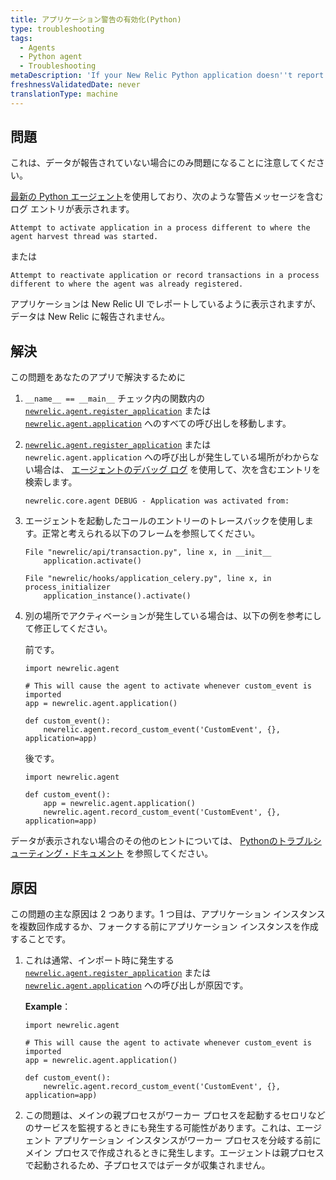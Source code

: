 ```yaml
---
title: アプリケーション警告の有効化(Python)
type: troubleshooting
tags:
  - Agents
  - Python agent
  - Troubleshooting
metaDescription: 'If your New Relic Python application doesn''t report data and you see an activation warning message, try these troubleshooting steps.'
freshnessValidatedDate: never
translationType: machine
---
```


## 問題

<Callout variant="important">
  これは、データが報告されていない場合にのみ問題になることに注意してください。
</Callout>

[最新の Python エージェント](/docs/release-notes/agent-release-notes/python-release-notes)を使用しており、次のような警告メッセージを含むログ エントリが表示されます。

```
Attempt to activate application in a process different to where the agent harvest thread was started.
```

または

```
Attempt to reactivate application or record transactions in a process different to where the agent was already registered.
```

アプリケーションは New Relic UI でレポートしているように表示されますが、データは New Relic に報告されません。

## 解決

この問題をあなたのアプリで解決するために

1. `__name__ == __main__` チェック内の関数内の [`newrelic.agent.register_application`](/docs/agents/python-agent/python-agent-api/register_application) または [`newrelic.agent.application`](/docs/agents/python-agent/python-agent-api/application) へのすべての呼び出しを移動します。

2. [`newrelic.agent.register_application`](/docs/agents/python-agent/python-agent-api/register_application) または `newrelic.agent.application` への呼び出しが発生している場所がわからない場合は、 [エージェントのデバッグ ログ](/docs/agents/python-agent/troubleshooting/python-agent-logging) を使用して、次を含むエントリを検索します。

   ```
   newrelic.core.agent DEBUG - Application was activated from:
   ```

3. エージェントを起動したコールのエントリーのトレースバックを使用します。正常と考えられる以下のフレームを参照してください。

   ```
   File "newrelic/api/transaction.py", line x, in __init__
       application.activate()
   ```

   ```
   File "newrelic/hooks/application_celery.py", line x, in process_initializer
       application_instance().activate()
   ```

4. 別の場所でアクティベーションが発生している場合は、以下の例を参考にして修正してください。

   前です。

   ```
   import newrelic.agent

   # This will cause the agent to activate whenever custom_event is imported
   app = newrelic.agent.application()

   def custom_event():
       newrelic.agent.record_custom_event('CustomEvent', {}, application=app)
   ```

   後です。

   ```
   import newrelic.agent

   def custom_event():
       app = newrelic.agent.application()
       newrelic.agent.record_custom_event('CustomEvent', {}, application=app)
   ```

データが表示されない場合のその他のヒントについては、 [Pythonのトラブルシューティング・ドキュメント](/docs/agents/python-agent/troubleshooting/no-data-appears-python) を参照してください。

## 原因

この問題の主な原因は 2 つあります。1 つ目は、アプリケーション インスタンスを複数回作成するか、フォークする前にアプリケーション インスタンスを作成することです。

1. これは通常、インポート時に発生する [`newrelic.agent.register_application`](/docs/agents/python-agent/python-agent-api/register_application) または [`newrelic.agent.application`](/docs/agents/python-agent/python-agent-api/application) への呼び出しが原因です。

   <DNT>**Example**</DNT>：

   ```
   import newrelic.agent

   # This will cause the agent to activate whenever custom_event is imported
   app = newrelic.agent.application()

   def custom_event():
       newrelic.agent.record_custom_event('CustomEvent', {}, application=app)
   ```

2. この問題は、メインの親プロセスがワーカー プロセスを起動するセロリなどのサービスを監視するときにも発生する可能性があります。これは、エージェント アプリケーション インスタンスがワーカー プロセスを分岐する前にメイン プロセスで作成されるときに発生します。エージェントは親プロセスで起動されるため、子プロセスではデータが収集されません。
